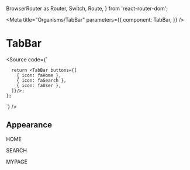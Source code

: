  BrowserRouter as Router,
  Switch,
  Route,
} from 'react-router-dom';




<Meta
  title="Organisms/TabBar"
  parameters={{
    component: TabBar,
  }}
/>

# TabBar

<Source code={`
     
      return <TabBar buttons={[
        { icon: faHome },
        { icon: faSearch },
        { icon: faUser },
      ]}/>;
    };
`} />

<Props of={TabBar} />

## Appearance

<Preview withSource="open">
  <Story name="default" >
    <Router>
      <Switch>
        <Route path='/home'><p>HOME</p></Route>
        <Route path='/search'><p>SEARCH</p></Route>
        <Route path='/mypage'><p>MYPAGE</p></Route>
      </Switch>
      <TabBar links={[
        { icon: faHome, link: '/home' },
        { icon: faSearch, link: '/search' },
        { icon: faUser, link: '/mypage' },
      ]}/>
    </Router>
  </Story>
</Preview>
